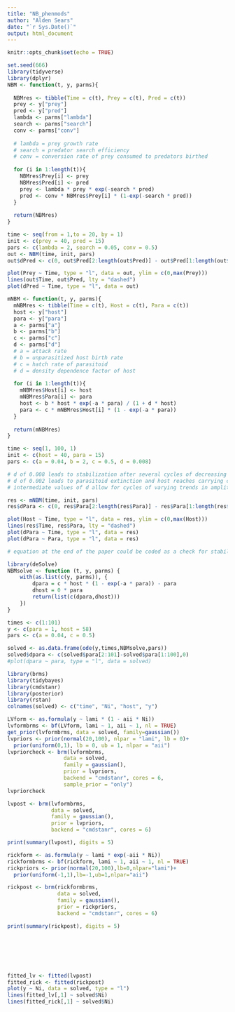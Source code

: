 ```yaml
---
title: "NB_phenmods"
author: "Alden Sears"
date: "`r Sys.Date()`"
output: html_document
---
```


```r
knitr::opts_chunk$set(echo = TRUE)
```

```r
set.seed(666)
library(tidyverse)
library(dplyr)
NBM <- function(t, y, parms){
  
  NBMres <- tibble(Time = c(t), Prey = c(t), Pred = c(t))
  prey <- y["prey"]
  pred <- y["pred"]
  lambda <- parms["lambda"]
  search <- parms["search"]
  conv <- parms["conv"]
  
  # lambda = prey growth rate
  # search = predator search efficiency
  # conv = conversion rate of prey consumed to predators birthed
  
  for (i in 1:length(t)){
    NBMres$Prey[i] <- prey
    NBMres$Pred[i] <- pred
    prey <- lambda * prey * exp(-search * pred)
    pred <- conv * NBMres$Prey[i] * (1-exp(-search * pred))
  }
  
  return(NBMres)
}

time <- seq(from = 1,to = 20, by = 1)
init <- c(prey = 40, pred = 15)
pars <- c(lambda = 2, search = 0.05, conv = 0.5)
out <- NBM(time, init, pars)
out$dPred <- c(0, out$Pred[2:length(out$Pred)] - out$Pred[1:length(out$Pred)-1])

plot(Prey ~ Time, type = "l", data = out, ylim = c(0,max(Prey)))
lines(out$Time, out$Pred, lty = "dashed")
plot(dPred ~ Time, type = "l", data = out)
```

```r
mNBM <- function(t, y, parms){
  mNBMres <- tibble(Time = c(t), Host = c(t), Para = c(t))
  host <- y["host"]
  para <- y["para"]
  a <- parms["a"]
  b <- parms["b"]
  c <- parms["c"]
  d <- parms["d"]
  # a = attack rate
  # b = unparasitized host birth rate
  # c = hatch rate of parasitoid
  # d = density dependence factor of host
  
  for (i in 1:length(t)){
    mNBMres$Host[i] <- host
    mNBMres$Para[i] <- para
    host <- b * host * exp(-a * para) / (1 + d * host)
    para <- c * mNBMres$Host[i] * (1 - exp(-a * para))
  }
  
  return(mNBMres)
}

time <- seq(1, 100, 1)
init <- c(host = 40, para = 15)
pars <- c(a = 0.04, b = 2, c = 0.5, d = 0.008)

# d of 0.008 leads to stabilization after several cycles of decreasing amplitude
# d of 0.002 leads to parasitoid extinction and host reaches carrying capacity
# intermediate values of d allow for cycles of varying trends in amplitude (sometimes stable, sometimes increasing, sometimes decreasing)

res <- mNBM(time, init, pars)
res$dPara <- c(0, res$Para[2:length(res$Para)] - res$Para[1:length(res$Para)-1])

plot(Host ~ Time, type = "l", data = res, ylim = c(0,max(Host)))
lines(res$Time, res$Para, lty = "dashed")
plot(dPara ~ Time, type = "l", data = res)
plot(dPara ~ Para, type = "l", data = res)

# equation at the end of the paper could be coded as a check for stability—indicates the stability of a local equilibrium point given values of a, b, c, and d
```

```r
library(deSolve)
NBMsolve <- function (t, y, parms) {
    with(as.list(c(y, parms)), {
        dpara = c * host * (1 - exp(-a * para)) - para
        dhost = 0 * para
        return(list(c(dpara,dhost)))
    })
}

times <- c(1:101)
y <- c(para = 1, host = 58)
pars <- c(a = 0.04, c = 0.5)

solved <- as.data.frame(ode(y,times,NBMsolve,pars))
solved$dpara <- c(solved$para[2:101]-solved$para[1:100],0)
#plot(dpara ~ para, type = "l", data = solved)

library(brms)
library(tidybayes)
library(cmdstanr)
library(posterior)
library(rstan)
colnames(solved) <- c("time", "Ni", "host", "y")

LVform <- as.formula(y ~ lami * (1 - aii * Ni))
lvformbrms <- bf(LVform, lami ~ 1, aii ~ 1, nl = TRUE)
get_prior(lvformbrms, data = solved, family=gaussian())
lvpriors <- prior(normal(20,100), nlpar = "lami", lb = 0)+
  prior(uniform(0,1), lb = 0, ub = 1, nlpar = "aii")
lvpriorcheck <- brm(lvformbrms,
                  data = solved,
                  family = gaussian(),
                  prior = lvpriors,
                  backend = "cmdstanr", cores = 6,
                  sample_prior = "only")
lvpriorcheck

lvpost <- brm(lvformbrms,
              data = solved,
              family = gaussian(),
              prior = lvpriors,
              backend = "cmdstanr", cores = 6)

print(summary(lvpost), digits = 5)

rickform <- as.formula(y ~ lami * exp(-aii * Ni))
rickformbrms <- bf(rickform, lami ~ 1, aii ~ 1, nl = TRUE)
rickpriors <- prior(normal(20,100),lb=0,nlpar="lami")+
  prior(uniform(-1,1),lb=-1,ub=1,nlpar="aii")

rickpost <- brm(rickformbrms,
                data = solved,
                family = gaussian(),
                prior = rickpriors,
                backend = "cmdstanr", cores = 6)

print(summary(rickpost), digits = 5)







fitted_lv <- fitted(lvpost)
fitted_rick <- fitted(rickpost)
plot(y ~ Ni, data = solved, type = "l")
lines(fitted_lv[,1] ~ solved$Ni)
lines(fitted_rick[,1] ~ solved$Ni)
```










































